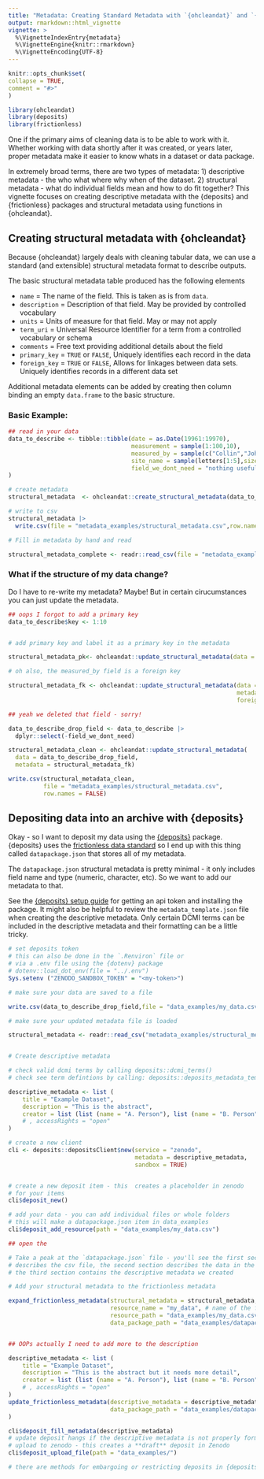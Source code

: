 ```yaml
---
title: "Metadata: Creating Standard Metadata with `{ohcleandat}` and `{deposits}`"
output: rmarkdown::html_vignette
vignette: >
  %\VignetteIndexEntry{metadata}
  %\VignetteEngine{knitr::rmarkdown}
  %\VignetteEncoding{UTF-8}
---
```

  
```r
knitr::opts_chunk$set(
collapse = TRUE,
comment = "#>"
)
```

```r
library(ohcleandat)
library(deposits)
library(frictionless)
```

One if the primary aims of cleaning data is to be able to work with it. Whether
working with data shortly after it was created, or years later, proper metadata
make it easier to know whats in a dataset or data package.

In extremely broad terms, there are two types of metadata:
1) descriptive metadata - the who what where why when of the dataset. 
2) structural metadata - what do individual fields mean and how to do fit together?
This vignette focuses on creating descriptive metadata with the {deposits} and
{frictionless} packages and structural metadata using functions in {ohcleandat}.

## Creating structural metadata with {ohcleandat}

Because {ohcleandat} largely deals with cleaning tabular data, we can use
a standard (and extensible) structural metadata format to describe outputs.

The basic structural metadata table produced has the following elements

- `name` = The name of the field. This is taken as is from `data`.
- `description` = Description of that field. May be provided by controlled vocabulary
- `units` = Units of measure for that field. May or may not apply
- `term_uri` = Universal Resource Identifier for a term from a controlled vocabulary or schema
- `comments` = Free text providing additional details about the field
- `primary_key` = `TRUE` or `FALSE`, Uniquely identifies each record in the data
- `foreign_key` = `TRUE` or `FALSE`, Allows for linkages between data sets. Uniquely identifies
records in a different data set

Additional metadata elements can be added by creating then column binding an empty 
`data.frame` to the basic structure. 


### Basic Example:
```r

## read in your data
data_to_describe <- tibble::tibble(date = as.Date(19961:19970),
                                   measurement = sample(1:100,10),
                                   measured_by = sample(c("Collin","Johana"),size = 10,replace = TRUE),
                                   site_name = sample(letters[1:5],size = 10,replace = TRUE),
                                   field_we_dont_need = "nothing useful here"
)

# create metadata
structural_metadata  <- ohcleandat::create_structural_metadata(data_to_describe)

# write to csv
structural_metadata |>
  write.csv(file = "metadata_examples/structural_metadata.csv",row.names = FALSE)

# Fill in metadata by hand and read

structural_metadata_complete <- readr::read_csv(file = "metadata_examples/structural_metadata_complete.csv")
```


### What if the structure of my data change?

Do I have to re-write my metadata? Maybe! But in certain cirucumstances you
can just update the metadata.



```r

## oops I forgot to add a primary key
data_to_describe$key <- 1:10


# add primary key and label it as a primary key in the metadata

structural_metadata_pk<- ohcleandat::update_structural_metadata(data = data_to_describe,metadata = structural_metadata_complete, primary_key = "key")

# oh also, the measured_by field is a foreign key

structural_metadata_fk <- ohcleandat::update_structural_metadata(data = data_to_describe,
                                                                 metadata = structural_metadata_pk, 
                                                                 foreign_key = "measured_by")

## yeah we deleted that field - sorry!

data_to_describe_drop_field <- data_to_describe |>
  dplyr::select(-field_we_dont_need)

structural_metadata_clean <- ohcleandat::update_structural_metadata(
  data = data_to_describe_drop_field,
  metadata = structural_metadata_fk)

write.csv(structural_metadata_clean,
          file = "metadata_examples/structural_metadata.csv",
          row.names = FALSE)

```

## Depositing data into an archive with {deposits}

Okay - so I want to deposit my data using the [{deposits}](https://docs.ropensci.org/deposits/) package. {deposits} uses
the [frictionless data standard](https://docs.ropensci.org/frictionless/articles/frictionless.html) 
so I end up with this thing called `datapackage.json` that stores all of my metadata.

The `datapackage.json` structural metadata is pretty minimal - it only includes
field name and type (numeric, character, etc). So we want to add our metadata
to that. 

See the [{deposits} setup guide](https://docs.ropensci.org/deposits/articles/install-setup.html) for
getting an api token and installing the package. It might also be helpful to 
review the `metadata_template.json` file when creating the descriptive metadata.
Only certain DCMI terms can be included in the descriptive metadata and their
formatting can be a little tricky. 

```r


# set deposits token 
# this can also be done in the `.Renviron` file or
# via a .env file using the {dotenv} package
# dotenv::load_dot_env(file = "../.env")
Sys.setenv ("ZENODO_SANDBOX_TOKEN" = "<my-token>")

# make sure your data are saved to a file

write.csv(data_to_describe_drop_field,file = "data_examples/my_data.csv",row.names = FALSE)

# make sure your updated metadata file is loaded

structural_metadata <- readr::read_csv("metadata_examples/structural_metadata_complete.csv")


# Create descriptive metadata

# check valid dcmi terms by calling deposits::dcmi_terms()
# check see term defintions by calling: deposits::deposits_metadata_template(filename = "metadata_template.json")

descriptive_metadata <- list (
    title = "Example Dataset",
    description = "This is the abstract",
    creator = list (list (name = "A. Person"), list (name = "B. Person"))
    # , accessRights = "open"
)

# create a new client 
cli <- deposits::depositsClient$new(service = "zenodo",
                                    metadata = descriptive_metadata,
                                    sandbox = TRUE)


# create a new deposit item - this  creates a placeholder in zenodo
# for your items
cli$deposit_new()

# add your data - you can add individual files or whole folders
# this will make a datapackage.json item in data_examples
cli$deposit_add_resource(path = "data_examples/my_data.csv")

## open the 

# Take a peak at the `datapackage.json` file - you'll see the first section
# describes the csv file, the second section describes the data in the csv,
# the third section contains the descriptive metadata we created

# Add your structural metadata to the frictionless metadata

expand_frictionless_metadata(structural_metadata = structural_metadata,
                             resource_name = "my_data", # name of the file with no extension
                             resource_path = "data_examples/my_data.csv",
                             data_package_path = "data_examples/datapackage.json")


## OOPs actually I need to add more to the description

descriptive_metadata <- list (
    title = "Example Dataset",
    description = "This is the abstract but it needs more detail",
    creator = list (list (name = "A. Person"), list (name = "B. Person"),list (name = "C. Person"),list (name = "F. Person"))
    # , accessRights = "open"
)
update_frictionless_metadata(descriptive_metadata = descriptive_metadata,
                             data_package_path = "data_examples/datapackage.json"
)

cli$deposit_fill_metadata(descriptive_metadata)
# update deposit hangs if the descriptive metadata is not properly formatted, even after correction
# upload to zenodo - this creates a **draft** deposit in Zenodo 
cli$deposit_upload_file(path = "data_examples/")

# there are methods for embargoing or restricting deposits in {deposits}


```
